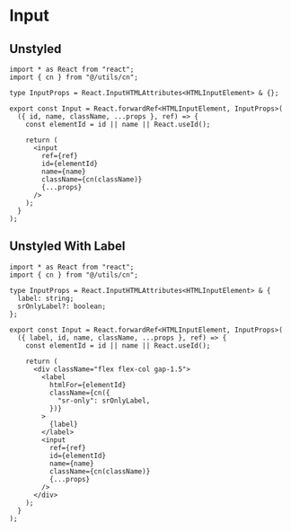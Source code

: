 # Input

## Unstyled

```tsx
import * as React from "react";
import { cn } from "@/utils/cn";

type InputProps = React.InputHTMLAttributes<HTMLInputElement> & {};

export const Input = React.forwardRef<HTMLInputElement, InputProps>(
  ({ id, name, className, ...props }, ref) => {
    const elementId = id || name || React.useId();

    return (
      <input
        ref={ref}
        id={elementId}
        name={name}
        className={cn(className)}
        {...props}
      />
    );
  }
);
```

## Unstyled With Label

```tsx
import * as React from "react";
import { cn } from "@/utils/cn";

type InputProps = React.InputHTMLAttributes<HTMLInputElement> & {
  label: string;
  srOnlyLabel?: boolean;
};

export const Input = React.forwardRef<HTMLInputElement, InputProps>(
  ({ label, id, name, className, ...props }, ref) => {
    const elementId = id || name || React.useId();

    return (
      <div className="flex flex-col gap-1.5">
        <label
          htmlFor={elementId}
          className={cn({
            "sr-only": srOnlyLabel,
          })}
        >
          {label}
        </label>
        <input
          ref={ref}
          id={elementId}
          name={name}
          className={cn(className)}
          {...props}
        />
      </div>
    );
  }
);
```
